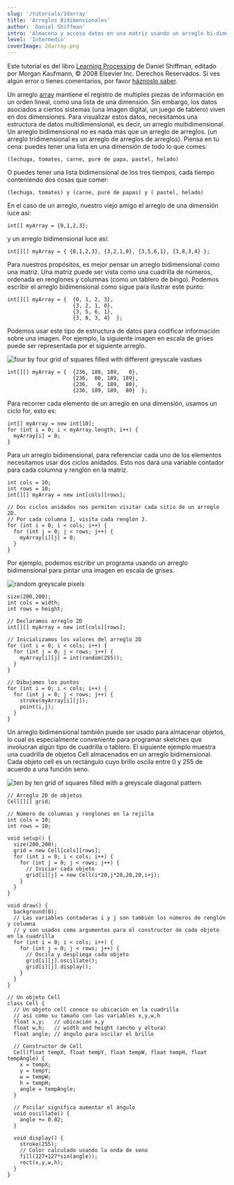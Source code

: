 ```yaml
---
slug: '/tutorials/2darray'
title: 'Arreglos Bidimensionales'
author: 'Daniel Shiffman'
intro: 'Almacena y accesa datos en una matriz usando un arreglo bi-dimensional.'
level: 'Intermedio'
coverImage: 2darray.png
---
```


<Note>

Este tutorial es del libro [Learning Processing](https://processing.org/books/#shiffman) de Daniel Shiffman, editado por Morgan Kaufmann, © 2008 Elsevier Inc. Derechos Reservados. Si ves algún error  o tienes comentarios, por favor [ háznoslo saber](https://github.com/processing/processing-docs/issues?q=is%3Aopen).

</Note>

Un arreglo [array](http://www.processing.org/reference/Array.html) mantiene el registro de multiples piezas de información en un orden lineal, como una lista de una dimensión. Sin embargo, los datos asociados a ciertos sistemas (una imagen digital, un juego de tablero) viven en dos dimensiones. Para visualizar estos datos, necesitamos una estructura de datos multidimensional, es decir, un arreglo multidimensional. Un arreglo bidimensional no es nada más que un arreglo de arreglos. (un arreglo tridimensional es un arreglo de arreglos de arreglos). Piensa en tu cena: puedes tener una lista en una dimensión de todo lo que comes:

`(lechuga, tomates, carne, puré de papa, pastel, helado)`

O puedes tener una lista bidimensional de los tres tiempos, cada tiempo conteniendo dos cosas que comer:

`(lechuga, tomates) y (carne, puré de papas) y ( pastel, helado)`

En el caso de un arreglo, nuestro viejo amigo el arreglo de una dimensión luce así:

```
int[] myArray = {0,1,2,3};
```

y un arreglo bidimensional luce así:

```
int[][] myArray = { {0,1,2,3}, {3,2,1,0}, {3,5,6,1}, {3,8,3,4} };
```

Para nuestros propósitos, es mejor pensar un arreglo bidimensional como una matriz. Una matriz puede ser vista como una cuadrilla de números, ordenada en renglones y columnas (como un tablero de bingo). Podemos escribir el arreglo bidimensional como sigue para ilustrar este punto:

```
int[][] myArray = {  {0, 1, 2, 3},
                     {3, 2, 1, 0},
                     {3, 5, 6, 1},
                     {3, 8, 3, 4}  };
```

Podemos usar este tipo de estructura de datos para codificar información sobre una imagen. Por ejemplo, la siguiente imagen en escala de grises puede ser representada por el siguiente arreglo.

<FixedImage left width={200}>

![four by four grid of squares filled with different greyscale vaslues](./grid.png)

</FixedImage>

```
int[][] myArray = {  {236, 189, 189,   0},
                     {236,  80, 189, 189},
                     {236,   0, 189,  80},
                     {236, 189, 189,  80}  };
```

Para recorrer cada elemento de un arreglo en una dimensión, usamos un ciclo for, esto es:

```
int[] myArray = new int[10];
for (int i = 0; i < myArray.length; i++) {
  myArray[i] = 0;
}
```

Para un arreglo bidimensional, para referenciar cada uno de los elementos necesitamos usar dos ciclos anidados. Esto nos dará una variable contador para cada columna y renglón en la matriz.

```
int cols = 10;
int rows = 10;
int[][] myArray = new int[cols][rows];

// Dos ciclos anidados nos permiten visitar cada sitio de un arreglo 2D.
// Por cada columna I, visita cada renglón J.
for (int i = 0; i < cols; i++) {
  for (int j = 0; j < rows; j++) {
    myArray[i][j] = 0;
  }
}
```

Por ejemplo, podemos escribir un programa usando un arreglo bidimensional para pintar una imagen en escala de grises.

<FixedImage left width={200} >

![random greyscale pixels](./points.png)

</FixedImage>

```
size(200,200);
int cols = width;
int rows = height;

// Declaramos arreglo 2D
int[][] myArray = new int[cols][rows];

// Inicializamos los valores del arreglo 2D
for (int i = 0; i < cols; i++) {
  for (int j = 0; j < rows; j++) {
    myArray[i][j] = int(random(255));
  }
}

// Dibujamos los puntos
for (int i = 0; i < cols; i++) {
  for (int j = 0; j < rows; j++) {
    stroke(myArray[i][j]);
    point(i,j);
  }
}
```
Un arreglo bidimensional también puede ser usado para almacenar objetos, lo cual es especialmente conveniente para programar sketches que involucran algún tipo de cuadrilla o tablero. El siguiente ejemplo muestra una cuadrilla de objetos Cell almacenados en un arreglo bidimensional. Cada objeto cell es un rectángulo cuyo brillo oscila entre 0 y 255 de acuerdo a una función seno.

<FixedImage left width={200} >

![ten by ten grid of squares filled with a greyscale diagonal pattern](./cells.png)

</FixedImage>

```
// Arreglo 2D de objetos
Cell[][] grid;

// Número de columnas y renglones en la rejilla
int cols = 10;
int rows = 10;

void setup() {
  size(200,200);
  grid = new Cell[cols][rows];
  for (int i = 0; i < cols; i++) {
    for (int j = 0; j < rows; j++) {
      // Iniciar cada objeto
      grid[i][j] = new Cell(i*20,j*20,20,20,i+j);
    }
  }
}

void draw() {
  background(0);
  // Las variables contadoras i y j son también los números de renglón y columna
  // y son usados como argumentos para el constructor de cada objeto en la cuadrilla
  for (int i = 0; i < cols; i++) {
    for (int j = 0; j < rows; j++) {
      // Oscila y despliega cada objeto
      grid[i][j].oscillate();
      grid[i][j].display();
    }
  }
}

// Un objeto Cell
class Cell {
  // Un objeto cell conoce su ubicación en la cuadrilla
  // así como su tamaño con las variables x,y,w,h
  float x,y;   // ubicación x,y
  float w,h;   // width and height (ancho y altura)
  float angle; // ángulo para oscilar el brillo

  // Constructor de Cell
  Cell(float tempX, float tempY, float tempW, float tempH, float tempAngle) {
    x = tempX;
    y = tempY;
    w = tempW;
    h = tempH;
    angle = tempAngle;
  }

  // Pscilar significa aumentar el ángulo
  void oscillate() {
    angle += 0.02;
  }

  void display() {
    stroke(255);
    // Color calculado usando la onda de seno
    fill(127+127*sin(angle));
    rect(x,y,w,h);
  }
}
```



